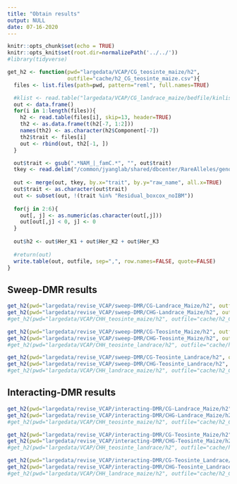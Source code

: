 ```yaml
---
title: "Obtain results"
output: NULL
date: 07-16-2020
---
```



```r
knitr::opts_chunk$set(echo = TRUE) 
knitr::opts_knit$set(root.dir=normalizePath('../../')) 
#library(tidyverse)
```


```r

get_h2 <- function(pwd="largedata/VCAP/CG_teosinte_maize/h2", 
                   outfile="cache/h2_CG_teosinte_maize.csv"){
  files <- list.files(path=pwd, pattern="reml", full.names=TRUE)

  #klist <- read.table("largedata/VCAP/CG_landrace_maize/bedfile/kinlist.txt", header=F)
  out <- data.frame()
  for(i in 1:length(files)){
    h2 <- read.table(files[i], skip=13, header=TRUE)
    th2 <- as.data.frame(t(h2[-7, 1:2]))
    names(th2) <- as.character(h2$Component[-7])
    th2$trait <- files[i]
    out <- rbind(out, th2[-1, ])
  }

  out$trait <- gsub(".*NAM_|_famC.*", "", out$trait)
  tkey <- read.delim("/common/jyanglab/shared/dbcenter/RareAlleles/genomeAnnos/VCAP/phenotypes/NAM/familyCorrected/trait_name_key.txt", header=T)
  
  out <- merge(out, tkey, by.x="trait", by.y="raw_name", all.x=TRUE)
  out$trait <- as.character(out$trait)
  out <- subset(out, !(trait %in% "Residual_boxcox_noIBM"))
  
  for(j in 2:6){
    out[, j] <- as.numeric(as.character(out[,j]))
    out[out[,j] < 0, j] <- 0
  }
  
  out$h2 <- out$Her_K1 + out$Her_K2 + out$Her_K3 
  
  #return(out)
  write.table(out, outfile, sep=",", row.names=FALSE, quote=FALSE)
}


```

## Sweep-DMR results

```r
get_h2(pwd="largedata/revise_VCAP/sweep-DMR/CG-Landrace_Maize/h2", outfile="cache/h2-sweep-dmr/h2_CG-Landrace_Maize.csv")
get_h2(pwd="largedata/revise_VCAP/sweep-DMR/CHG-Landrace_Maize/h2", outfile="cache/h2-sweep-dmr/h2_CHG-Landrace_Maize.csv")
#get_h2(pwd="largedata/VCAP/CHH_teosinte_maize/h2", outfile="cache/h2_CHH_teosinte_maize.csv")

get_h2(pwd="largedata/revise_VCAP/sweep-DMR/CG-Teosinte_Maize/h2", outfile="cache/h2-sweep-dmr/h2_CG-Teosinte_Maize.csv")
get_h2(pwd="largedata/revise_VCAP/sweep-DMR/CHG-Teosinte_Maize/h2", outfile="cache/h2-sweep-dmr/h2_CHG-Teosinte_Maize.csv")
#get_h2(pwd="largedata/VCAP/CHH_teosinte_landrace/h2", outfile="cache/h2_CHH_teosinte_landrace.csv") # no results

get_h2(pwd="largedata/revise_VCAP/sweep-DMR/CG-Teosinte_Landrace/h2", outfile="cache/h2-sweep-dmr/h2_CG-Teosinte_Landrace.csv")
get_h2(pwd="largedata/revise_VCAP/sweep-DMR/CHG-Teosinte_Landrace/h2", outfile="cache/h2-sweep-dmr/h2_CHG-Teosinte_Landrace.csv")
#get_h2(pwd="largedata/VCAP/CHH_landrace_maize/h2", outfile="cache/h2_CHH_landrace_maize.csv") # no results

```

## Interacting-DMR results

```r
get_h2(pwd="largedata/revise_VCAP/interacting-DMR/CG-Landrace_Maize/h2", outfile="cache/h2-interact-dmr/h2_CG-Landrace_Maize.csv")
get_h2(pwd="largedata/revise_VCAP/interacting-DMR/CHG-Landrace_Maize/h2", outfile="cache/h2-interact-dmr/h2_CHG-Landrace_Maize.csv")
#get_h2(pwd="largedata/VCAP/CHH_teosinte_maize/h2", outfile="cache/h2_CHH_teosinte_maize.csv")

get_h2(pwd="largedata/revise_VCAP/interacting-DMR/CG-Teosinte_Maize/h2", outfile="cache/h2-interact-dmr/h2_CG-Teosinte_Maize.csv")
get_h2(pwd="largedata/revise_VCAP/interacting-DMR/CHG-Teosinte_Maize/h2", outfile="cache/h2-interact-dmr/h2_CHG-Teosinte_Maize.csv")
#get_h2(pwd="largedata/VCAP/CHH_teosinte_landrace/h2", outfile="cache/h2_CHH_teosinte_landrace.csv") # no results

get_h2(pwd="largedata/revise_VCAP/interacting-DMR/CG-Teosinte_Landrace/h2", outfile="cache/h2-interact-dmr/h2_CG-Teosinte_Landrace.csv")
get_h2(pwd="largedata/revise_VCAP/interacting-DMR/CHG-Teosinte_Landrace/h2", outfile="cache/h2-interact-dmr/h2_CHG-Teosinte_Landrace.csv")
#get_h2(pwd="largedata/VCAP/CHH_landrace_maize/h2", outfile="cache/h2_CHH_landrace_maize.csv") # no results

```

